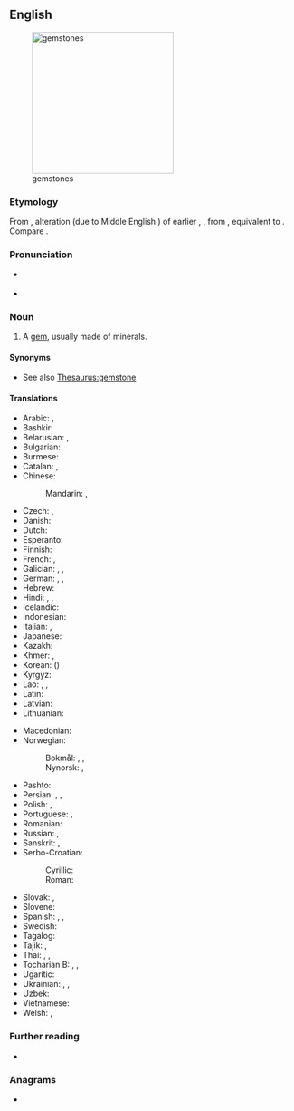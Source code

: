 ==English==
[[File:Birthstones.svg|thumb|right|250px|gemstones]]

===Etymology===
From {{der|en|enm|gimstone}}, alteration (due to Middle English {{m|enm|gemme}}) of earlier {{m|enm|ȝimston}}, {{m|enm|ȝimstan}}, from {{der|en|ang|gimstān||a gem; jewel; precious stone}}, equivalent to {{compound|en|gem|stone}}. Compare {{cog|is|gimsteinn||jewel; gem}}.

===Pronunciation===
* {{a|GA}} {{IPA|en|/ˈdʒɛmˌstoʊn/}}
* {{audio|en|en-us-gemstone.ogg|Audio (US)}}

===Noun===
{{en-noun}}

# A [[gem]], usually made of minerals.

====Synonyms====
* See also [[Thesaurus:gemstone]]

====Translations====
{{trans-top|a gem}}
* Arabic: {{t+|ar|جَوْهَر|m}}, {{t|ar|جَوْهَرَة|f}} {{qualifier|singulative}}
* Bashkir: {{t|ba|аҫыл таш|sc=Cyrl}}
* Belarusian: {{t|be|кашто́ўны ка́мень|m}}, {{t|be|самацве́т|m}}
* Bulgarian: {{t|bg|скъпоце́нен ка́мък|m}}
* Burmese: {{t+|my|ရတနာ}}
* Catalan: {{t|ca|pedra preciosa|f}}, {{t+|ca|gemma|f}}
* Chinese:
*: Mandarin: {{t+|cmn|寶石|sc=Hani}}, {{t+|cmn|宝石|tr=bǎoshí|sc=Hani}}
* Czech: {{t|cs|klenot|m}}, {{t+|cs|drahokam|m}}
* Danish: {{t|da|ædelsten|c}}
* Dutch: {{t+|nl|edelsteen|m}}
* Esperanto: {{t|eo|gemo}}
* Finnish: {{t+|fi|jalokivi}}
* French: {{t+|fr|pierre précieuse|f}}, {{t+|fr|joyau|m}}
* Galician: {{t+|gl|pedra preciosa|f}}, {{t|gl|xema|f}}, {{t+|gl|xoia|f}}
* German: {{t+|de|Edelstein|m}}, {{t+|de|Juwel|n}}, {{t+|de|Kleinod|n}}
* Hebrew: {{t|he|אֶבֶן יְקָרָה|f|tr=éven yekará}}
* Hindi: {{t+|hi|मणि|m}}, {{t+|hi|रत्न|m}}, {{t+|hi|पत्थर|m}}
* Icelandic: {{t+|is|gimsteinn|m}}
* Indonesian: {{t+|id|batu akik}}
* Italian: {{t|it|pietra preziosa|f}}, {{t+|it|gemma|f}}
* Japanese: {{t+|ja|宝石|tr=ほうせき, hōseki|sc=Jpan}}
* Kazakh: {{t|kk|асыл тас}}
* Khmer: {{t+|km|ត្បូង}}, {{t+|km|មណី}}
* Korean: {{t+|ko|보석}} ({{t+|ko|寶石}})
* Kyrgyz: {{t|ky|асыл таш}}
* Lao: {{t|lo|ພອຽ}}, {{t|lo|ມະນີ}}, {{t|lo|ຣະຕະນະ}}
* Latin: {{t|la|gemma|f}}
* Latvian: {{t|lv|dārgakmens|m}}
* Lithuanian: {{t|lt|brangakmenis|m}}
{{trans-mid}}
* Macedonian: {{t|mk|скапоцен камен|m}}
* Norwegian:
*: Bokmål: {{t+|nb|edelstein|m}}, {{t+|nb|edelsten|m}}, {{t|nb|smykkestein|m}}
*: Nynorsk: {{t|nn|edelstein|m}}, {{t|nn|smykkestein|m}}
* Pashto: {{t+|ps|غمی|m|tr=ǧamáy}}
* Persian: {{t+|fa|نگین|tr=negin|sc=fa-Arab}}, {{t+|fa|گوهر|tr=gowhar}}, {{t+|fa|گوهرسنگ|tr=goharsang}}
* Polish: {{t+|pl|klejnot|m}}, {{t+|pl|kamień szlachetny|m}}
* Portuguese: {{t+|pt|pedra preciosa|f}}, {{t+|pt|gema|f}}
* Romanian: {{t+|ro|piatră prețioasă|f}}
* Russian: {{t+|ru|драгоце́нный ка́мень|m}}, {{t+|ru|самоцве́т|m}}
* Sanskrit: {{t+|sa|मणि|m}}, {{t+|sa|रत्न|n}}
* Serbo-Croatian:
*: Cyrillic: {{t|sh|драгуљ|m}}
*: Roman: {{t+|sh|dragulj|m}}
* Slovak: {{t|sk|klenot|m}}, {{t|sk|drahokam|m}}
* Slovene: {{t+|sl|dragulj|m}}
* Spanish: {{t+|es|piedra preciosa|f}}, {{t+|es|joya|f}}, {{t+|es|alhaja|f}}
* Swedish: {{t+|sv|ädelsten|c}}
* Tagalog: {{t|tl|hiyas}}
* Tajik: {{t|tg|чавхар}}, {{t|tg|гавҳар}}
* Thai: {{t+|th|พลอย}}, {{t|th|จินดา}}, {{t+|th|รัตน์}}
* Tocharian B: {{t|txb|wamer}}, {{t|txb|naumiye}}, {{t|txb|prāp}}
* Ugaritic: {{t|uga|𐎑𐎅𐎗}}
* Ukrainian: {{t|uk|дорогоці́нний ка́мінь|m}}, {{t|uk|кошто́вний ка́мінь|m}}, {{t|uk|самоцві́т|m}}
* Uzbek: {{t+|uz|gavhar}}
* Vietnamese: {{t|vi|đá quý}}
* Welsh: {{t|cy|tlysfaen|m}}, {{t|cy|tlysfeini|m-p}}
{{trans-bottom}}

===Further reading===
* {{pedialite}}

===Anagrams===
* {{anagrams|en|a=eegmnost|emongest}}